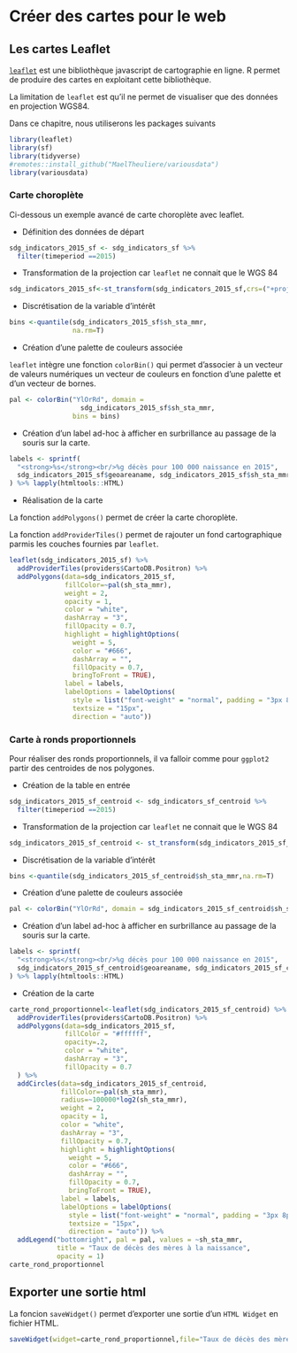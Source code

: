 # Créer des cartes pour le web {#creer-des-graphiques-et-cartes-pour-le-web}

## Les cartes Leaflet

[`leaflet`](https://leafletjs.com/) est une bibliothèque javascript de cartographie en ligne. R permet de produire des cartes en exploitant cette bibliothèque.

La limitation de `leaflet` est qu'il ne permet de visualiser que des données en projection WGS84.

Dans ce chapitre, nous utiliserons les packages suivants
```r
library(leaflet)
library(sf)
library(tidyverse)
#remotes::install_github("MaelTheuliere/variousdata")
library(variousdata)
```

### Carte choroplète

Ci-dessous un exemple avancé de carte choroplète avec leaflet.

- Définition des données de départ

```r
sdg_indicators_2015_sf <- sdg_indicators_sf %>% 
  filter(timeperiod ==2015)
```

- Transformation de la projection car `leaflet` ne connait que le WGS 84

```r
sdg_indicators_2015_sf<-st_transform(sdg_indicators_2015_sf,crs=("+proj=longlat +datum=WGS84 +no_defs"))
```

- Discrétisation de la variable d'intérêt

```r
bins <-quantile(sdg_indicators_2015_sf$sh_sta_mmr,
                na.rm=T)
```

- Création d'une palette de couleurs associée

`leaflet` intègre une fonction `colorBin()` qui permet d'associer à un vecteur de valeurs numériques un vecteur de couleurs en fonction d'une palette et d'un vecteur de bornes.

```r
pal <- colorBin("YlOrRd", domain = 
                  sdg_indicators_2015_sf$sh_sta_mmr,
                bins = bins)
```

- Création d'un label ad-hoc à afficher en surbrillance au passage de la souris sur la carte.

```r
labels <- sprintf(
  "<strong>%s</strong><br/>%g décès pour 100 000 naissance en 2015",
  sdg_indicators_2015_sf$geoareaname, sdg_indicators_2015_sf$sh_sta_mmr
) %>% lapply(htmltools::HTML)
```

- Réalisation de la carte

La fonction `addPolygons()` permet de créer la carte choroplète.

La fonction `addProviderTiles()` permet de rajouter un fond cartographique parmis les couches fournies par `leaflet`.

```r
leaflet(sdg_indicators_2015_sf) %>%
  addProviderTiles(providers$CartoDB.Positron) %>% 
  addPolygons(data=sdg_indicators_2015_sf,
              fillColor=~pal(sh_sta_mmr),
              weight = 2,
              opacity = 1,
              color = "white",
              dashArray = "3",
              fillOpacity = 0.7,
              highlight = highlightOptions(
                weight = 5,
                color = "#666",
                dashArray = "",
                fillOpacity = 0.7,
                bringToFront = TRUE),
              label = labels,
              labelOptions = labelOptions(
                style = list("font-weight" = "normal", padding = "3px 8px"),
                textsize = "15px",
                direction = "auto"))
```

### Carte à ronds proportionnels

Pour réaliser des ronds proportionnels, il va falloir comme pour `ggplot2` partir des centroides de nos polygones.

- Création de la table en entrée 

```r
sdg_indicators_2015_sf_centroid <- sdg_indicators_sf_centroid %>% 
  filter(timeperiod ==2015)
```

- Transformation de la projection car `leaflet` ne connait que le WGS 84

```r
sdg_indicators_2015_sf_centroid <- st_transform(sdg_indicators_2015_sf_centroid,crs=("+proj=longlat +datum=WGS84 +no_defs"))
```

- Discrétisation de la variable d'intérêt


```r
bins <-quantile(sdg_indicators_2015_sf_centroid$sh_sta_mmr,na.rm=T)
```

- Création d'une palette de couleurs associée

```r
pal <- colorBin("YlOrRd", domain = sdg_indicators_2015_sf_centroid$sh_sta_mmr, bins = bins)
```

- Création d'un label ad-hoc à afficher en surbrillance au passage de la souris sur la carte.

```r
labels <- sprintf(
  "<strong>%s</strong><br/>%g décès pour 100 000 naissance en 2015",
  sdg_indicators_2015_sf_centroid$geoareaname, sdg_indicators_2015_sf_centroid$sh_sta_mmr
) %>% lapply(htmltools::HTML)
```

- Création de la carte

```r
carte_rond_proportionnel<-leaflet(sdg_indicators_2015_sf_centroid) %>%
  addProviderTiles(providers$CartoDB.Positron) %>% 
  addPolygons(data=sdg_indicators_2015_sf,
              fillColor = "#ffffff",
              opacity=.2,
              color = "white",
              dashArray = "3",
              fillOpacity = 0.7
  ) %>% 
  addCircles(data=sdg_indicators_2015_sf_centroid,
             fillColor=~pal(sh_sta_mmr),
             radius=~100000*log2(sh_sta_mmr),
             weight = 2,
             opacity = 1,
             color = "white",
             dashArray = "3",
             fillOpacity = 0.7,
             highlight = highlightOptions(
               weight = 5,
               color = "#666",
               dashArray = "",
               fillOpacity = 0.7,
               bringToFront = TRUE),
             label = labels,
             labelOptions = labelOptions(
               style = list("font-weight" = "normal", padding = "3px 8px"),
               textsize = "15px",
               direction = "auto")) %>% 
  addLegend("bottomright", pal = pal, values = ~sh_sta_mmr,
            title = "Taux de décès des mères à la naissance",
            opacity = 1)
carte_rond_proportionnel
```

## Exporter une sortie html

La foncion `saveWidget()` permet d'exporter une sortie d'un `HTML Widget` en fichier HTML.

```r
saveWidget(widget=carte_rond_proportionnel,file="Taux de décès des mères à la naissance.html")
```
